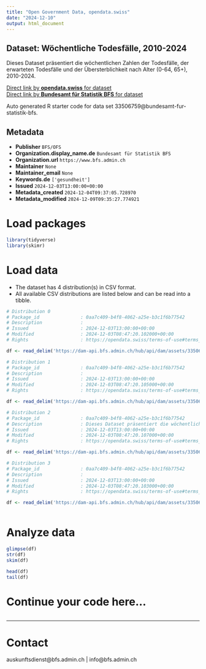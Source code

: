 ```yaml
---
title: "Open Government Data, opendata.swiss"
date: "2024-12-10"
output: html_document
---
```


## Dataset: Wöchentliche Todesfälle, 2010-2024

Dieses Dataset präsentiert die wöchentlichen Zahlen der Todesfälle, der erwarteten Todesfälle und der Übersterblichkeit nach Alter (0-64, 65+), 2010-2024.

[Direct link by **opendata.swiss** for dataset](https://opendata.swiss/de/dataset/wochentliche-todesfalle-2010-20241)<br>
[Direct link by **Bundesamt für Statistik BFS** for dataset](https://www.bfs.admin.ch/asset/de/ts-d-14.03.04.03-wr)

Auto generated R starter code for data set 33506759@bundesamt-fur-statistik-bfs.

## Metadata

- **Publisher** `BFS/OFS`
- **Organization.display_name.de** `Bundesamt für Statistik BFS`
- **Organization.url** `https://www.bfs.admin.ch`
- **Maintainer** `None`
- **Maintainer_email** `None`
- **Keywords.de** `['gesundheit']`
- **Issued** `2024-12-03T13:00:00+00:00`
- **Metadata_created** `2024-12-04T09:37:05.728970`
- **Metadata_modified** `2024-12-09T09:35:27.774921`


# Load packages

```r

library(tidyverse)
library(skimr)

```

# Load data

-   The dataset has 4 distribution(s) in CSV format.
-   All available CSV distributions are listed below and can be read into a tibble.

```r

# Distribution 0
# Package_id               : 0aa7c409-b4f8-4062-a25e-b3c1f6b77542
# Description              : 
# Issued                   : 2024-12-03T13:00:00+00:00
# Modified                 : 2024-12-03T08:47:20.102000+00:00
# Rights                   : https://opendata.swiss/terms-of-use#terms_by_ask

df <- read_delim('https://dam-api.bfs.admin.ch/hub/api/dam/assets/33506781/master')

# Distribution 1
# Package_id               : 0aa7c409-b4f8-4062-a25e-b3c1f6b77542
# Description              : 
# Issued                   : 2024-12-03T13:00:00+00:00
# Modified                 : 2024-12-03T08:47:20.105000+00:00
# Rights                   : https://opendata.swiss/terms-of-use#terms_by_ask

df <- read_delim('https://dam-api.bfs.admin.ch/hub/api/dam/assets/33506774/master')

# Distribution 2
# Package_id               : 0aa7c409-b4f8-4062-a25e-b3c1f6b77542
# Description              : Dieses Dataset präsentiert die wöchentlichen Zahlen der Todesfälle, der erwarteten Todesfälle und der Übersterblichkeit nach Alter (0-64, 65+), 2010-2024.
# Issued                   : 2024-12-03T13:00:00+00:00
# Modified                 : 2024-12-03T08:47:20.107000+00:00
# Rights                   : https://opendata.swiss/terms-of-use#terms_by_ask

df <- read_delim('https://dam-api.bfs.admin.ch/hub/api/dam/assets/33506771/master')

# Distribution 3
# Package_id               : 0aa7c409-b4f8-4062-a25e-b3c1f6b77542
# Description              : 
# Issued                   : 2024-12-03T13:00:00+00:00
# Modified                 : 2024-12-03T08:47:20.103000+00:00
# Rights                   : https://opendata.swiss/terms-of-use#terms_by_ask

df <- read_delim('https://dam-api.bfs.admin.ch/hub/api/dam/assets/33506785/master')



```

# Analyze data

```r

glimpse(df)
str(df)
skim(df)

head(df)
tail(df)

```

# Continue your code here...

```r

```

------------------------------------------------------------------------

# Contact

auskunftsdienst@bfs.admin.ch | info@bfs.admin.ch
